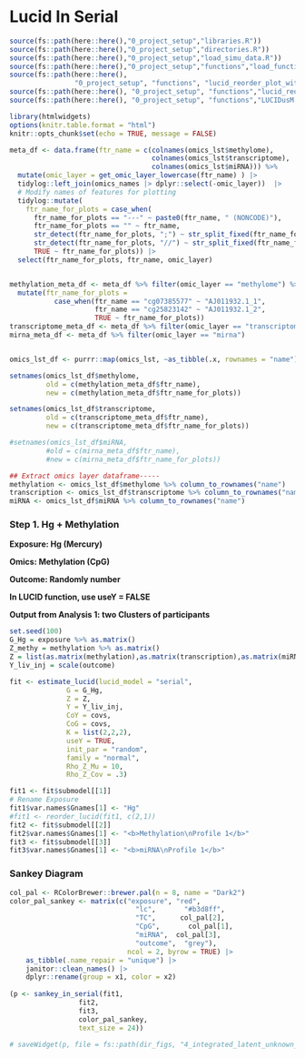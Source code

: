 # Lucid In Serial

```r
source(fs::path(here::here(),"0_project_setup","libraries.R"))
source(fs::path(here::here(),"0_project_setup","directories.R"))
source(fs::path(here::here(),"0_project_setup","load_simu_data.R"))
source(fs::path(here::here(),"0_project_setup","functions","load_functions.R"))
source(fs::path(here::here(), 
                "0_project_setup", "functions", "lucid_reorder_plot_without_y.R"))
source(fs::path(here::here(), "0_project_setup", "functions","lucid_reorder_plot_without_y.R"))
source(fs::path(here::here(), "0_project_setup", "functions","LUCIDusM in Serial Sankey fxn.R"))

library(htmlwidgets)
options(knitr.table.format = "html")
knitr::opts_chunk$set(echo = TRUE, message = FALSE)
```

```r
meta_df <- data.frame(ftr_name = c(colnames(omics_lst$methylome),
                                   colnames(omics_lst$transcriptome),
                                   colnames(omics_lst$miRNA))) %>%
  mutate(omic_layer = get_omic_layer_lowercase(ftr_name) ) |>
  tidylog::left_join(omics_names |> dplyr::select(-omic_layer))  |>
  # Modify names of features for plotting
  tidylog::mutate(
    ftr_name_for_plots = case_when(
      ftr_name_for_plots == "---" ~ paste0(ftr_name, " (NONCODE)"),
      ftr_name_for_plots == "" ~ ftr_name,
      str_detect(ftr_name_for_plots, ";") ~ str_split_fixed(ftr_name_for_plots, ";", 2)[,1],
      str_detect(ftr_name_for_plots, "//") ~ str_split_fixed(ftr_name_for_plots, "//", 3)[,2],
      TRUE ~ ftr_name_for_plots)) |>
  select(ftr_name_for_plots, ftr_name, omic_layer) 


methylation_meta_df <- meta_df %>% filter(omic_layer == "methylome") %>% 
  mutate(ftr_name_for_plots =  
           case_when(ftr_name == "cg07385577" ~ "AJ011932.1_1",
                     ftr_name == "cg25823142" ~ "AJ011932.1_2",
                     TRUE ~ ftr_name_for_plots))
transcriptome_meta_df <- meta_df %>% filter(omic_layer == "transcriptome")
mirna_meta_df <- meta_df %>% filter(omic_layer == "mirna")


omics_lst_df <- purrr::map(omics_lst, ~as_tibble(.x, rownames = "name"))

setnames(omics_lst_df$methylome, 
         old = c(methylation_meta_df$ftr_name), 
         new = c(methylation_meta_df$ftr_name_for_plots))

setnames(omics_lst_df$transcriptome, 
         old = c(transcriptome_meta_df$ftr_name),
         new = c(transcriptome_meta_df$ftr_name_for_plots))

#setnames(omics_lst_df$miRNA, 
         #old = c(mirna_meta_df$ftr_name),
         #new = c(mirna_meta_df$ftr_name_for_plots))

## Extract omics layer dataframe-----
methylation <- omics_lst_df$methylome %>% column_to_rownames("name")
transcription <- omics_lst_df$transcriptome %>% column_to_rownames("name")
miRNA <- omics_lst_df$miRNA %>% column_to_rownames("name")
```

### Step 1. Hg + Methylation

**Exposure: Hg (Mercury)**

**Omics: Methylation (CpG)**

**Outcome: Randomly number**

**In LUCID function, use useY = FALSE**

**Output from Analysis 1: two Clusters of participants**

```r
set.seed(100)
G_Hg = exposure %>% as.matrix()
Z_methy = methylation %>% as.matrix()
Z = list(as.matrix(methylation),as.matrix(transcription),as.matrix(miRNA))
Y_liv_inj = scale(outcome)

fit <- estimate_lucid(lucid_model = "serial",
              G = G_Hg,
              Z = Z,
              Y = Y_liv_inj, 
              CoY = covs,
              CoG = covs,
              K = list(2,2,2),
              useY = TRUE,
              init_par = "random",
              family = "normal", 
              Rho_Z_Mu = 10,
              Rho_Z_Cov = .3)

fit1 <- fit$submodel[[1]]
# Rename Exposure
fit1$var.names$Gnames[1] <- "Hg"
#fit1 <- reorder_lucid(fit1, c(2,1))
fit2 <- fit$submodel[[2]]
fit2$var.names$Gnames[1] <- "<b>Methylation\nProfile 1</b>"
fit3 <- fit$submodel[[3]]
fit3$var.names$Gnames[1] <- "<b>miRNA\nProfile 1</b>"
```

### Sankey Diagram

```r
col_pal <- RColorBrewer::brewer.pal(n = 8, name = "Dark2")
color_pal_sankey <- matrix(c("exposure", "red",
                               "lc",       "#b3d8ff",
                               "TC",      col_pal[2],
                               "CpG",       col_pal[1],
                               "miRNA",  col_pal[3],
                               "outcome",  "grey"), 
                             ncol = 2, byrow = TRUE) |>
    as_tibble(.name_repair = "unique") |> 
    janitor::clean_names() |>
    dplyr::rename(group = x1, color = x2)
  
(p <- sankey_in_serial(fit1, 
                 fit2, 
                 fit3, 
                 color_pal_sankey,
                 text_size = 24))

# saveWidget(p, file = fs::path(dir_figs, "4_integrated_latent_unknown_clusters/lucid_in_serial_0725.html"))

```
